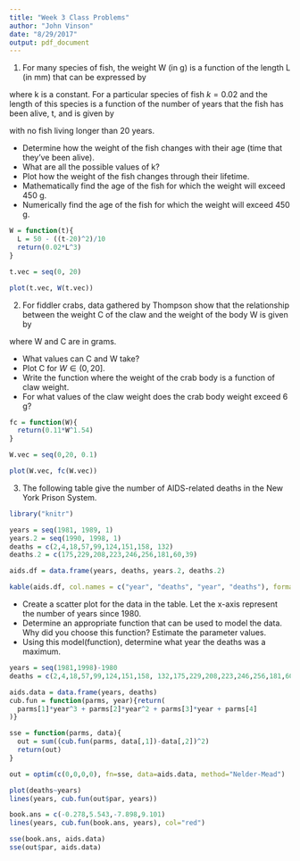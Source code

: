 ```yaml
---
title: "Week 3 Class Problems"
author: "John Vinson"
date: "8/29/2017"
output: pdf_document
---
```


1. For many species of fish, the weight W (in g) is a function of the length L (in mm) that can be expressed by

\begin{equation}
W = W(L) = kL^3
\end{equation}

where k is a constant. For a particular species of fish $k=0.02$ and the length of this species is a function of the number of years that the fish has been alive, t, and is given by

\begin{equation}
L = L(t) = 50-\frac{(t-20)^2}{10}
\end{equation}
with no fish living longer than 20 years. 

- Determine how the weight of the fish changes with their age (time that they've been alive).
- What are all the possible values of k? 
- Plot how the weight of the fish changes through their lifetime. 
- Mathematically find the age of the fish for which the weight will exceed 450 g.
- Numerically find the age of the fish for which the weight will exceed 450 g. 

```r
W = function(t){
  L = 50 - ((t-20)^2)/10
  return(0.02*L^3)
}

t.vec = seq(0, 20)

plot(t.vec, W(t.vec))
```

\vspace{12pt}

2. For fiddler crabs, data gathered by Thompson show that the relationship between the weight C of the claw and the weight of the body W is given by

\begin{equation}
C = 0.11W^{1.54}
\end{equation}
where W and C are in grams.  

- What values can C and W take? 
- Plot C for $W \in (0, 20]$.  
- Write the function where the weight of the crab body is a function of claw weight.
- For what values of the claw weight does the crab body weight exceed 6 g?

```r
fc = function(W){
  return(0.11*W^1.54)
}

W.vec = seq(0,20, 0.1)

plot(W.vec, fc(W.vec))
```

\begin{figure}
\centerline{\includegraphics[width=0.5\textwidth]{/opt/home/vinsonje/ECOL3900_Vinson_F17/fiddler_crab.png}}
\caption{Fiddler crab, \textit{Ucides cordatus}, from Margrave (1648)}
\end{figure}

\vspace{24pt}

3. The following table give the number of AIDS-related deaths in the New York Prison System.

```r
library("knitr")

years = seq(1981, 1989, 1)
years.2 = seq(1990, 1998, 1)
deaths = c(2,4,18,57,99,124,151,158, 132)
deaths.2 = c(175,229,208,223,246,256,181,60,39)

aids.df = data.frame(years, deaths, years.2, deaths.2)

kable(aids.df, col.names = c("year", "deaths", "year", "deaths"), format="latex", align="c")
```

- Create a scatter plot for the data in the table. Let the x-axis represent the number of years since 1980.
- Determine an appropriate function that can be used to model the data. Why did you choose this function? Estimate the parameter values.
- Using this model(function), determine what year the deaths was a maximum.

```r
years = seq(1981,1998)-1980
deaths = c(2,4,18,57,99,124,151,158, 132,175,229,208,223,246,256,181,60,39)

aids.data = data.frame(years, deaths)
cub.fun = function(parms, year){return(
  parms[1]*year^3 + parms[2]*year^2 + parms[3]*year + parms[4]
)}

sse = function(parms, data){
  out = sum((cub.fun(parms, data[,1])-data[,2])^2)
  return(out)
}

out = optim(c(0,0,0,0), fn=sse, data=aids.data, method="Nelder-Mead")

plot(deaths~years)
lines(years, cub.fun(out$par, years))

book.ans = c(-0.278,5.543,-7.898,9.101)
lines(years, cub.fun(book.ans, years), col="red")

sse(book.ans, aids.data)
sse(out$par, aids.data)
```
